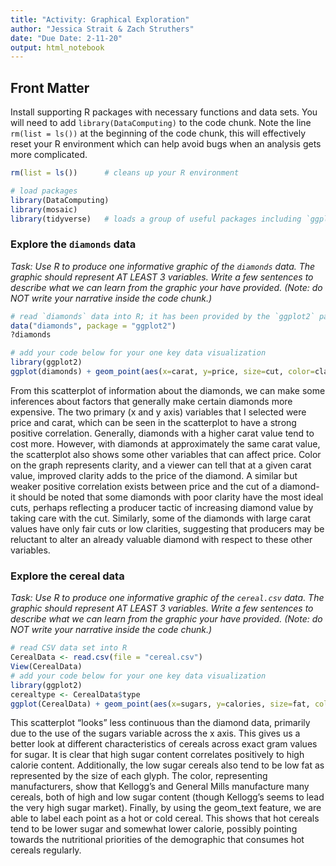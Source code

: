 ```yaml
---
title: "Activity: Graphical Exploration"
author: "Jessica Strait & Zach Struthers"
date: "Due Date: 2-11-20"
output: html_notebook
---
```




## Front Matter

Install supporting R packages with necessary functions and data sets.  You will need to add `library(DataComputing)` to the code chunk.  Note the line `rm(list = ls())` at the beginning of the code chunk, this will effectively reset your R environment which can help avoid bugs when an analysis gets more complicated.  


```r
rm(list = ls())      # cleans up your R environment

# load packages
library(DataComputing)
library(mosaic)
library(tidyverse)   # loads a group of useful packages including `ggplot2`


```


### Explore the `diamonds` data

*Task: Use R to produce one informative graphic of the `diamonds` data.  The graphic should represent AT LEAST 3 variables.  Write a few sentences to describe what we can learn from the graphic your have provided.  (Note: do NOT write your narrative inside the code chunk.)*


```r
# read `diamonds` data into R; it has been provided by the `ggplot2` package
data("diamonds", package = "ggplot2")
?diamonds

# add your code below for your one key data visualization
library(ggplot2)
ggplot(diamonds) + geom_point(aes(x=carat, y=price, size=cut, color=clarity))

```
From this scatterplot of information about the diamonds, we can make some inferences about factors that generally make certain diamonds more expensive. The two primary (x and y axis) variables that I selected were price and carat, which can be seen in the scatterplot to have a strong positive correlation. Generally, diamonds with a higher carat value tend to cost more. However, with diamonds at approximately the same carat value, the scatterplot also shows some other variables that can affect price. Color on the graph represents clarity, and a viewer can tell that at a given carat value, improved clarity adds to the price of the diamond. A similar but weaker positive correlation exists between price and the cut of a diamond- it should be noted that some diamonds with poor clarity have the most ideal cuts, perhaps reflecting a producer tactic of increasing diamond value by taking care with the cut. Similarly, some of the diamonds with large carat values have only fair cuts or low clarities, suggesting that producers may be reluctant to alter an already valuable diamond with respect to these other variables.


### Explore the cereal data

*Task: Use R to produce one informative graphic of the `cereal.csv` data.  The graphic should represent AT LEAST 3 variables.  Write a few sentences to describe what we can learn from the graphic your have provided. (Note: do NOT write your narrative inside the code chunk.)*


```r
# read CSV data set into R
CerealData <- read.csv(file = "cereal.csv")  
View(CerealData)
# add your code below for your one key data visualization
library(ggplot2)
cerealtype <- CerealData$type
ggplot(CerealData) + geom_point(aes(x=sugars, y=calories, size=fat, color=mfr)) + geom_text(aes(x=sugars, y=calories, label=cerealtype))

```
This scatterplot "looks" less continuous than the diamond data, primarily due to the use of the sugars variable across the x axis. This gives us a better look at different characteristics of cereals across exact gram values for sugar. It is clear that high sugar content correlates positively to high calorie content. Additionally, the low sugar cereals also tend to be low fat as represented by the size of each glyph. The color, representing manufacturers, show that Kellogg's and General Mills manufacture many cereals, both of high and low sugar content (though Kellogg's seems to lead the very high sugar market). Finally, by using the geom_text feature, we are able to label each point as a hot or cold cereal. This shows that hot cereals tend to be lower sugar and somewhat lower calorie, possibly pointing towards the nutritional priorities of the demographic that consumes hot cereals regularly.
